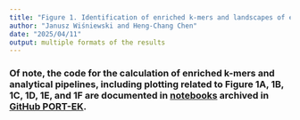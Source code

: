 ```yaml
---
title: "Figure 1. Identification of enriched k-mers and landscapes of enriched k-mers across the SARS-CoV-2 genome."
author: "Janusz Wiśniewski and Heng-Chang Chen"
date: "2025/04/11"
output: multiple formats of the results
---
```


### Of note, the code for the calculation of enriched k-mers and analytical pipelines, including plotting related to Figure 1A, 1B, 1C, 1D, 1E, and 1F are documented in [notebooks](https://github.com/wis-janusz/PORT-EK/tree/main/notebooks) archived in [GitHub PORT-EK](https://github.com/wis-janusz/PORT-EK).


